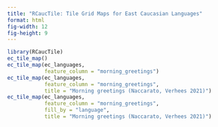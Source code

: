 ```yaml
---
title: "RCaucTile: Tile Grid Maps for East Caucasian Languages"
format: html
fig-width: 12
fig-height: 9
---
```


```r
library(RCaucTile)
ec_tile_map()
ec_tile_map(ec_languages,
            feature_column = "morning_greetings")
ec_tile_map(ec_languages,
            feature_column = "morning_greetings",
            title = "Morning greetings (Naccarato, Verhees 2021)")
ec_tile_map(ec_languages,
            feature_column = "morning_greetings",
            fill_by = "language",
            title = "Morning greetings (Naccarato, Verhees 2021)")
```

